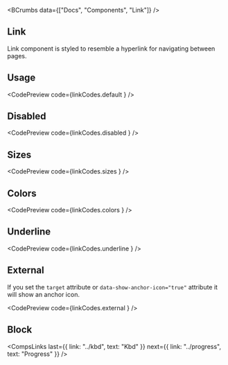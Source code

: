 
<BCrumbs data={["Docs", "Components", "Link"]} />

<Article>

# Link
	
Link component is styled to resemble a hyperlink for navigating between pages.
	
## Usage

<CodePreview code={linkCodes.default } />

## Disabled

<CodePreview code={linkCodes.disabled } />

## Sizes

<CodePreview code={linkCodes.sizes } />

## Colors

<CodePreview code={linkCodes.colors } />

## Underline

<CodePreview code={linkCodes.underline } />

## External

If you set the `target` attribute or `data-show-anchor-icon="true"` attribute it will show an anchor icon.

<CodePreview code={linkCodes.external } />

## Block

<CodePreview code={linkCodes.block} />

<CompsLinks
	last={{ link: "../kbd", text: "Kbd" }}
	next={{ link: "../progress", text: "Progress" }}
/>
	
</Article>